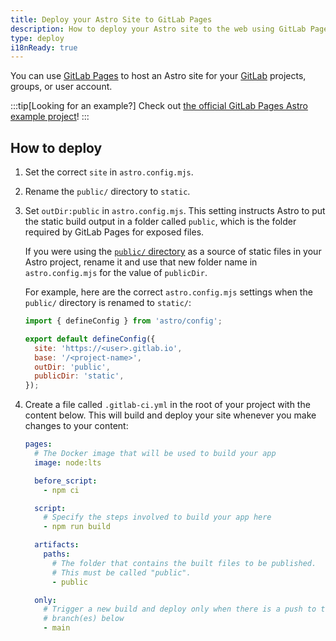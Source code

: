 ```yaml
---
title: Deploy your Astro Site to GitLab Pages
description: How to deploy your Astro site to the web using GitLab Pages.
type: deploy
i18nReady: true
---
```


You can use [GitLab Pages](https://pages.gitlab.io/) to host an Astro site for your [GitLab](https://about.gitlab.com/) projects, groups, or user account.

:::tip[Looking for an example?]
Check out [the official GitLab Pages Astro example project](https://gitlab.com/pages/astro)!
:::

## How to deploy

1. Set the correct `site` in `astro.config.mjs`.
2. Rename the `public/` directory to `static`.
3. Set `outDir:public` in `astro.config.mjs`. This setting instructs Astro to put the static build output in a folder called `public`, which is the folder required by GitLab Pages for exposed files.

   If you were using the [`public/` directory](/en/basics/project-structure/#public) as a source of static files in your Astro project, rename it and use that new folder name in `astro.config.mjs` for the value of `publicDir`.

   For example, here are the correct `astro.config.mjs` settings when the `public/` directory is renamed to `static/`:

   ```js
   import { defineConfig } from 'astro/config';
   
   export default defineConfig({
     site: 'https://<user>.gitlab.io',
     base: '/<project-name>',
     outDir: 'public',
     publicDir: 'static',
   });
   ```

4. Create a file called `.gitlab-ci.yml` in the root of your project with the content below. This will build and deploy your site whenever you make changes to your content:

   ```yaml
   pages:
     # The Docker image that will be used to build your app
     image: node:lts

     before_script:
       - npm ci

     script:
       # Specify the steps involved to build your app here
       - npm run build

     artifacts:
       paths:
         # The folder that contains the built files to be published.
         # This must be called "public".
         - public

     only:
       # Trigger a new build and deploy only when there is a push to the
       # branch(es) below
       - main
   ```
